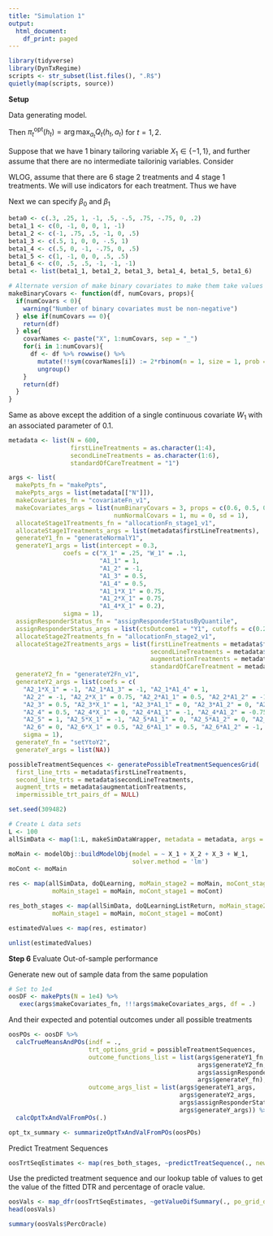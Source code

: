 ```yaml
---
title: "Simulation 1"
output:
  html_document:
    df_print: paged
---
```


```r
library(tidyverse)
library(DynTxRegime)
scripts <- str_subset(list.files(), ".R$")
quietly(map(scripts, source))
```


__Setup__

Data generating model.

\begin{align*}
  Q_2(h_2, a_2) &= \mathbb{E}[Y \vert H_2 = h_2, A_2 = a_2] \\
  Q_1(h_1, a_1) &= \mathbb{E}[max_{a_2} Q_2(h_2, a_2) \vert H_1 = h_1, A_1 = a_1]
\end{align*}

Then $\pi_t^{\text{opt}}(h_t) = \arg\max_{a_t}Q_t(h_t, a_t)$ for $t = 1, 2$. 

Suppose that we have 1 binary tailoring variable $X_1 \in \{-1, 1\}$, and further assume that there are no intermediate tailorinig variables. Consider

\begin{align*}
  \mathbb{E}[Y \vert X_1, A_1, A_2] = (1, X_1, A_1, X_1 A_1) \beta_0 + A_2 (1, X_1, A_1) \beta_1. 
\end{align*}

WLOG, assume that there are 6 stage 2 treatments and 4 stage 1 treatments. We will use indicators for each treatment. Thus we have 

\begin{align*}
  \mathbb{E}[Y \vert X_1, A_1, A_2] = &\beta_{00} + \beta_{01} X_1 + \\
  &\beta_{02} I(A_1 == 1) + \beta_{03} I(A_1 == 2) + \beta_{04} I(A_1 == 3) + \beta_{05} I(A_1 == 4) + \\     &\beta_{06} I(A_1 == 1) X_1 + \beta_{07} I(A_1 == 2) X_1 + \beta_{08} I(A_1 == 3) X_1 + \beta_{09} I(A_1 == 4) X_1 + \\
  & I(A2 == 1)[\beta_{111} + \beta_{112} X_1 + \beta_{113} I(A1 == 1) + \beta_{114} I(A1 == 2) + \beta_{115} I(A1 == 3) + \beta_{116} I(A1 == 4) ] +\\
  & I(A2 == 2)[\beta_{121} + \beta_{122} X_1 + \beta_{123} I(A1 == 1) + \beta_{124} I(A1 == 2) + \beta_{125} I(A1 == 3) + \beta_{126} I(A1 == 4) ] +\\
  & I(A2 == 3)[\beta_{131} + \beta_{132} X_1 + \beta_{133} I(A1 == 1) + \beta_{134} I(A1 == 2) + \beta_{135} I(A1 == 3) + \beta_{136} I(A1 == 4) ] +\\
  & I(A2 == 4)[\beta_{141} + \beta_{142} X_1 + \beta_{143} I(A1 == 1) + \beta_{144} I(A1 == 2) + \beta_{145} I(A1 == 3) + \beta_{146} I(A1 == 4) ] +\\
  & I(A2 == 5)[\beta_{151} + \beta_{152} X_1 + \beta_{153} I(A1 == 1) + \beta_{154} I(A1 == 2) + \beta_{155} I(A1 == 3) + \beta_{156} I(A1 == 4) ] +\\
  & I(A2 == 6)[\beta_{161} + \beta_{162} X_1 + \beta_{163} I(A1 == 1) + \beta_{164} I(A1 == 2) + \beta_{165} I(A1 == 3) + \beta_{166} I(A1 == 4) ] 
\end{align*}

Next we can specify $\beta_0$ and $\beta_1$



```r
beta0 <- c(.3, .25, 1, -1, .5, -.5, .75, -.75, 0, .2)
beta1_1 <- c(0, -1, 0, 0, 1, -1)
beta1_2 <- c(-1, .75, .5, -1, 0, .5)
beta1_3 <- c(.5, 1, 0, 0, -.5, 1)
beta1_4 <- c(.5, 0, -1, -.75, 0, .5)
beta1_5 <- c(1, -1, 0, 0, .5, .5)
beta1_6 <- c(0, .5, .5, -1, -1, -1)
beta1 <- list(beta1_1, beta1_2, beta1_3, beta1_4, beta1_5, beta1_6)

```



```r
# Alternate version of make binary covariates to make them take values in {-1, 1}
makeBinaryCovars <- function(df, numCovars, props){
  if(numCovars < 0){
    warning("Number of binary covariates must be non-negative")
  } else if(numCovars == 0){
    return(df)
  } else{
    covarNames <- paste("X", 1:numCovars, sep = "_")
    for(i in 1:numCovars){
      df <- df %>% rowwise() %>%
        mutate(!!sym(covarNames[i]) := 2*rbinom(n = 1, size = 1, prob = props[i])-1) %>%
        ungroup()
    }
    return(df)
  }
}
```

Same as above except the addition of a single continuous covariate $W_1$ with an associated parameter of 0.1. 

```r
metadata <- list(N = 600,
                 firstLineTreatments = as.character(1:4),
                 secondLineTreatments = as.character(1:6),
                 standardOfCareTreatment = "1")

args <- list(
  makePpts_fn = "makePpts",
  makePpts_args = list(metadata[["N"]]),
  makeCovariates_fn = "covariateFn_v1",
  makeCovariates_args = list(numBinaryCovars = 3, props = c(0.6, 0.5, 0.4),
                             numNormalCovars = 1, mu = 0, sd = 1),
  allocateStage1Treatments_fn = "allocationFn_stage1_v1",
  allocateStage1Treatments_args = list(metadata$firstLineTreatments),
  generateY1_fn = "generateNormalY1",
  generateY1_args = list(intercept = 0.3, 
               coefs = c("X_1" = .25, "W_1" = .1, 
                         "A1_1" = 1,
                         "A1_2" = -1,
                         "A1_3" = 0.5,
                         "A1_4" = 0.5,
                         "A1_1*X_1" = 0.75,
                         "A1_2*X_1" = 0.75,
                         "A1_4*X_1" = 0.2), 
               sigma = 1),
  assignResponderStatus_fn = "assignResponderStatusByQuantile",
  assignResponderStatus_args = list(ctsOutcome1 = "Y1", cutoffs = c(0.2, 0.8)),
  allocateStage2Treatments_fn = "allocationFn_stage2_v1",
  allocateStage2Treatments_args = list(firstLineTreatments = metadata$firstLineTreatments,
                                       secondLineTreatments = metadata$secondLineTreatments,
                                       augmentationTreatments = metadata$augmentationTreatments,
                                       standardOfCareTreatment = metadata$standardOfCareTreatment),
  generateY2_fn = "generateY2Fn_v1",
  generateY2_args = list(coefs = c(
    "A2_1*X_1" = -1, "A2_1*A1_3" = -1, "A2_1*A1_4" = 1,
    "A2_2" = -1, "A2_2*X_1" = 0.75, "A2_2*A1_1" = 0.5, "A2_2*A1_2" = -1, "A2_2*A1_3" = 0, "A2_2*A1_4" = 0.5,    
    "A2_3" = 0.5, "A2_3*X_1" = 1, "A2_3*A1_1" = 0, "A2_3*A1_2" = 0, "A2_3*A1_3" = -0.5, "A2_3*A1_4" = 1,
    "A2_4" = 0.5, "A2_4*X_1" = 0, "A2_4*A1_1" = -1, "A2_4*A1_2" = -0.75, "A2_4*A1_3" = 0, "A2_4*A1_4" = 0.5,  
    "A2_5" = 1, "A2_5*X_1" = -1, "A2_5*A1_1" = 0, "A2_5*A1_2" = 0, "A2_5*A1_3" = 0.5, "A2_5*A1_4" = 0.5,
    "A2_6" = 0, "A2_6*X_1" = 0.5, "A2_6*A1_1" = 0.5, "A2_6*A1_2" = -1, "A2_6*A1_3" = -1, "A2_6*A1_4" = -1),
    sigma = 1),
  generateY_fn = "setYtoY2",
  generateY_args = list(NA))

```



```r
possibleTreatmentSequences <- generatePossibleTreatmentSequencesGrid(
  first_line_trts = metadata$firstLineTreatments,
  second_line_trts = metadata$secondLineTreatments,
  augment_trts = metadata$augmentationTreatments,
  impermissible_trt_pairs_df = NULL)
```



```r
set.seed(309482)

# Create L data sets
L <- 100
allSimData <- map(1:L, makeSimDataWrapper, metadata = metadata, args = args)
```


```r
moMain <- modelObj::buildModelObj(model = ~ X_1 + X_2 + X_3 + W_1,
                                  solver.method = 'lm')
moCont <- moMain

res <- map(allSimData, doQLearning, moMain_stage2 = moMain, moCont_stage2 = moCont,
            moMain_stage1 = moMain, moCont_stage1 = moCont)

res_both_stages <- map(allSimData, doQLearningListReturn, moMain_stage2 = moMain, moCont_stage2 = moCont,
            moMain_stage1 = moMain, moCont_stage1 = moCont)

estimatedValues <- map(res, estimator)

unlist(estimatedValues)
```

__Step 6__ Evaluate Out-of-sample performance

Generate new out of sample data from the same population
```r
# Set to 1e4
oosDF <- makePpts(N = 1e4) %>%
   exec(args$makeCovariates_fn, !!!args$makeCovariates_args, df = .) 
```


And their expected and potential outcomes under all possible treatments
```r
oosPOs <- oosDF %>% 
  calcTrueMeansAndPOs(indf = .,
                      trt_options_grid = possibleTreatmentSequences,
                      outcome_functions_list = list(args$generateY1_fn, 
                                                    args$generateY2_fn,
                                                    args$assignResponderStatus_fn,
                                                    args$generateY_fn),
                      outcome_args_list = list(args$generateY1_args,
                                               args$generateY2_args,
                                               args$assignResponderStatus_args,
                                               args$generateY_args)) %>% 
  calcOptTxAndValFromPOs(.)

opt_tx_summary <- summarizeOptTxAndValFromPOs(oosPOs)

```

Predict Treatment Sequences

```r

oosTrtSeqEstimates <- map(res_both_stages, ~predictTreatSequence(., newdata = oosDF))


```

Use the predicted treatment sequence and our lookup table of values to 
get the value of the fitted DTR and percentage of oracle value. 

```r
oosVals <- map_dfr(oosTrtSeqEstimates, ~getValueDifSummary(., po_grid_df = oosPOs))
head(oosVals)

summary(oosVals$PercOracle)
```
